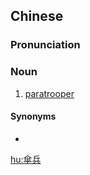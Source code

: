 {{also|伞兵}}
==Chinese==
{{zh-forms|s=伞兵}}

===Pronunciation===
{{zh-pron
|m=sǎnbīng
|c=saan3 bing1
|mn=sòaⁿ-peng
|cat=n
}}

===Noun===
{{zh-noun}}

# [[paratrooper]]

====Synonyms====
* {{zh-l|空降兵}}

[[hu:傘兵]]